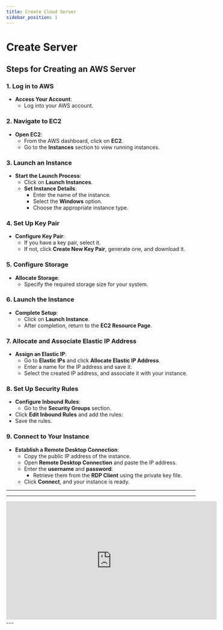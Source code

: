 ```yaml
---
title: Create Cloud Server
sidebar_position: 1
---
```


# Create Server

## Steps for Creating an AWS Server

### 1. Log in to AWS

- **Access Your Account**:
  - Log into your AWS account.

### 2. Navigate to EC2

- **Open EC2**:
  - From the AWS dashboard, click on **EC2**.
  - Go to the **Instances** section to view running instances.

### 3. Launch an Instance

- **Start the Launch Process**:
  - Click on **Launch Instances**.
  - **Set Instance Details**:
    - Enter the name of the instance.
    - Select the **Windows** option.
    - Choose the appropriate instance type.

### 4. Set Up Key Pair

- **Configure Key Pair**:
  - If you have a key pair, select it.
  - If not, click **Create New Key Pair**, generate one, and download it.

### 5. Configure Storage

- **Allocate Storage**:
  - Specify the required storage size for your system.

### 6. Launch the Instance

- **Complete Setup**:
  - Click on **Launch Instance**.
  - After completion, return to the **EC2 Resource Page**.

### 7. Allocate and Associate Elastic IP Address

- **Assign an Elastic IP**:
  - Go to **Elastic IPs** and click **Allocate Elastic IP Address**.
  - Enter a name for the IP address and save it.
  - Select the created IP address, and associate it with your instance.

### 8. Set Up Security Rules

- **Configure Inbound Rules**:
  - Go to the **Security Groups** section.
- Click **Edit Inbound Rules** and add the rules:
- Save the rules.

### 9. Connect to Your Instance

- **Establish a Remote Desktop Connection**:
  - Copy the public IP address of the instance.
  - Open **Remote Desktop Connection** and paste the IP address.
  - Enter the **username** and **password**:
    - Retrieve them from the **RDP Client** using the private key file.
  - Click **Connect**, and your instance is ready.

---

---

<div style={{ display: 'flex', justifyContent: 'center', marginTop: '20px' }}>
  <iframe
    width="560"
    height="315"
    src="https://www.youtube.com/embed/J6YWqugB_z0?si=eL-G89C1iJry-mLW"
    title="AWS Server and Fleet Stack Installation Tutorial"
    frameBorder="0"
    allow="accelerometer; autoplay; clipboard-write; encrypted-media; gyroscope; picture-in-picture"
    allowFullScreen
  ></iframe>
</div>
---
